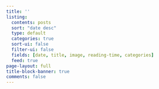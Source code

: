 ```yaml
---
title: ''
listing:
  contents: posts
  sort: "date desc"
  type: default
  categories: true
  sort-ui: false
  filter-ui: false
  fields: [date, title, image, reading-time, categories]
  feed: true
page-layout: full
title-block-banner: true
comments: false
---
```

